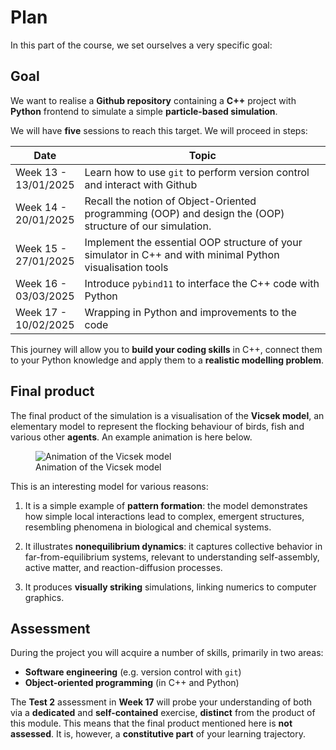 # Plan

In this part of the course, we set ourselves a very specific goal:


::: {.callout-tip}
## Goal
We want to realise a **Github repository** containing a **C++** project with **Python** frontend to simulate a simple **particle-based simulation**.

:::

We will have **five** sessions to reach this target. We will proceed in steps:

| Date       | Topic                                                                 |
|------------|-----------------------------------------------------------------------|
|Week 13 - 13/01/2025  | Learn how to use `git` to perform version control and interact with Github |
|Week 14 - 20/01/2025  | Recall the notion of Object-Oriented programming (OOP) and design the (OOP) structure of our simulation. |
|Week 15 - 27/01/2025 | Implement the essential OOP structure of your simulator in C++ and with minimal Python visualisation tools |
|Week 16 - 03/03/2025 | Introduce `pybind11` to interface the C++ code with Python            |
|Week 17 - 10/02/2025 | Wrapping in Python and improvements to the code                      |


This journey will allow you to **build your coding skills** in C++, connect them to your Python knowledge and apply them to a **realistic modelling problem**.


## Final product

The final product of the simulation is a visualisation of the **Vicsek model**, an elementary model to represent the flocking behaviour of birds, fish and various other **agents**. An example animation is here below. 

![Animation of the Vicsek model](img/vicsek-goal.gif)

This is an interesting model for various reasons:

1. It is a simple example of **pattern formation**: the model demonstrates how simple local interactions lead to complex, emergent structures, resembling phenomena in biological and chemical systems.

2. It illustrates **nonequilibrium dynamics**: it captures collective behavior in far-from-equilibrium systems, relevant to understanding self-assembly, active matter, and reaction-diffusion processes.

3. It produces **visually striking** simulations, linking numerics to  computer graphics.


<!-- You will learn about the the specifics the model in the [Vicsek model](model.qmd) section. -->


## Assessment

During the project you will acquire a number of skills, primarily in two areas:

::: {.callout-tip appearance="minimal"}
- **Software engineering** (e.g. version control with `git`)
- **Object-oriented programming** (in C++ and Python)
:::

The **Test 2** assessment in **Week 17** will probe your understanding of both via a **dedicated** and **self-contained** exercise, **distinct** from the product of this module. This means that the final product mentioned here is **not assessed**. It is, however, a **constitutive part** of your learning trajectory. 